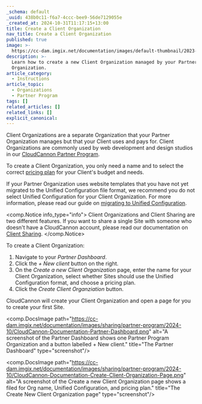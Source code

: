 ```yaml
---
_schema: default
_uuid: 438b0c11-f6a7-4ccc-bee9-56de7129055e
_created_at: 2024-10-31T11:17:15+13:00
title: Create a Client Organization
nav_title: Create a Client Organization
published: true
image: >-
  https://cc-dam.imgix.net/documentation/images/default-thumbnail/2023-Q4/CloudCannon-Documentation-Thumbnail.png
description: >-
  Learn how to create a new Client Organization managed by your Partner Program
  Organization.
article_category:
  - Instructions
article_topic:
  - Organizations
  - Partner Program
tags: []
related_articles: []
related_links: []
explicit_canonical:
---
```

Client Organizations are a separate Organization that your Partner Organization manages but that your Client uses and pays for. Client Organizations are commonly used by web development and design studios in our [CloudCannon Partner Program](/partner-program/).

To create a Client Organization, you only need a name and to select the correct [pricing plan](/pricing/) for your Client's budget and needs.

If your Partner Organization uses website templates that you have not yet migrated to the Unified Configuration file format, we recommend you do not select Unified Configuration for your Client Organization. For more information, please read our guide on [migrating to Unified Configuration](/documentation/guides/unified-configuration-migration-guide/).

<comp.Notice info_type="info">
  Client Organizations and Client Sharing are two different features. If you want to share a single Site with someone who doesn't have a CloudCannon account, please read our documentation on [Client Sharing](/documentation/articles/what-is-client-sharing/).
</comp.Notice>

To create a Client Organization:

1. Navigate to your *Partner Dashboard*.
2. Click the *\+ New client* button on the right.
3. On the *Create a new Client Organization* page, enter the name for your Client Organization, select whether Sites should use the Unified Configuration format, and choose a pricing plan.
4. Click the *Create Client Organziation* button.

CloudCannon will create your Client Organization and open a page for you to create your first Site.

<comp.DocsImage path="https://cc-dam.imgix.net/documentation/images/sharing/partner-program/2024-10/CloudCannon-Documentation-Partner-Dashboard.png" alt="A screenshot of the Partner Dashboard shows one Partner Program Organization and a button labelled + New client." title="The Partner Dashboard" type="screenshot"/>

<comp.DocsImage path="https://cc-dam.imgix.net/documentation/images/sharing/partner-program/2024-10/CloudCannon-Documentation-Create-Client-Organization-Page.png" alt="A screenshot of the Create a new Client Organization page shows a filed for Org name, Unified Configuration, and pricing plan." title="The Create New Client Organization page" type="screenshot"/>